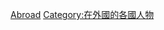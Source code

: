 {{Categories by country|nocat}}

[[Category:依國籍劃分的囚犯及被拘留者|Abroad]]
[[Category:在外國的各國人物|Category:在外國的各國人物]]